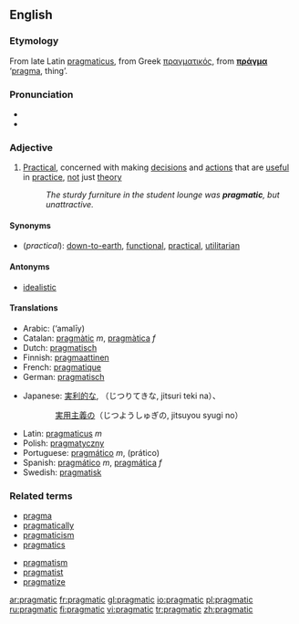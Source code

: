 {{was wotd|2006|July|24}}
==English==

===Etymology===
From late Latin [[pragmaticus]], from Greek [[πραγματικός]], from '''[[πράγμα]]''' ‘[[pragma]], thing’.

===Pronunciation===
*{{IPA|/prægˈmætɪk/}}
*{{audio|en-us-pragmatic.ogg|Audio (US)}}

===Adjective===
{{en-adj}}

#[[Practical]], concerned with making [[decision]]s and [[action]]s that are [[useful]] in [[practice]], [[not]] just [[theory]]
#:''The sturdy furniture in the student lounge was '''pragmatic''', but unattractive.''

====Synonyms====
*(''practical''): [[down-to-earth]], [[functional]], [[practical]], [[utilitarian]]

====Antonyms====
*[[idealistic]]

====Translations====
{{top}}
*Arabic: {{ARchar|[[عملي]]}} (‘amalīy)
*Catalan: [[pragmàtic]] ''m'', [[pragmàtica]] ''f''
*Dutch: [[pragmatisch]]
*Finnish: [[pragmaattinen]]
*French: [[pragmatique]]
*German: [[pragmatisch]]
{{mid}}
*Japanese: [[実利的な]], （じつりてきな, jitsuri teki na）、<br>
:::[[実用主義の]]（じつようしゅぎの, jitsuyou syugi no）
*Latin: [[pragmaticus]] ''m''
*Polish: [[pragmatyczny]]
*Portuguese: [[pragmático]] ''m'', (prático)
*Spanish: [[pragmático]] ''m'', [[pragmática]] ''f''
*Swedish: [[pragmatisk]]
{{bottom}}

===Related terms===
{{top2}}
*[[pragma]]
*[[pragmatically]]
*[[pragmaticism]]
*[[pragmatics]]
{{mid2}}
*[[pragmatism]]
*[[pragmatist]]
*[[pragmatize]]
{{bottom}}

[[ar:pragmatic]]
[[fr:pragmatic]]
[[gl:pragmatic]]
[[io:pragmatic]]
[[pl:pragmatic]]
[[ru:pragmatic]]
[[fi:pragmatic]]
[[vi:pragmatic]]
[[tr:pragmatic]]
[[zh:pragmatic]]
